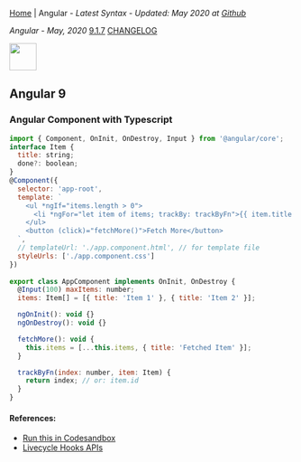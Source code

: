 
[Home](/) | Angular - _Latest Syntax - Updated: May 2020 at [Github](https://github.com/ngduc/syntax.codes)_

_Angular - May, 2020_ <a class="tagButton" href="https://github.com/angular/angular/releases">9.1.7</a> <a class="tagButton" href="https://github.com/angular/angular/blob/master/CHANGELOG.md">CHANGELOG</a>

<img src="https://upload.wikimedia.org/wikipedia/commons/thumb/c/cf/Angular_full_color_logo.svg/80px-Angular_full_color_logo.svg.png" height="48" />

## Angular 9

### Angular Component with Typescript

```.js
import { Component, OnInit, OnDestroy, Input } from '@angular/core';
interface Item {
  title: string;
  done?: boolean;
}
@Component({
  selector: 'app-root',
  template: `
    <ul *ngIf="items.length > 0">
      <li *ngFor="let item of items; trackBy: trackByFn">{{ item.title }}</li>
    </ul>
    <button (click)="fetchMore()">Fetch More</button>
  `,
  // templateUrl: './app.component.html', // for template file
  styleUrls: ['./app.component.css']
})
  
export class AppComponent implements OnInit, OnDestroy {
  @Input(100) maxItems: number;
  items: Item[] = [{ title: 'Item 1' }, { title: 'Item 2' }];

  ngOnInit(): void {}
  ngOnDestroy(): void {}

  fetchMore(): void {
    this.items = [...this.items, { title: 'Fetched Item' }];
  }

  trackByFn(index: number, item: Item) {
    return index; // or: item.id
  }
}
```

#### References:
- [Run this in Codesandbox](https://codesandbox.io/s/angular-9-example-cr1nd?file=/src/app/app.component.ts)
- [Livecycle Hooks APIs](https://angular.io/guide/lifecycle-hooks)
